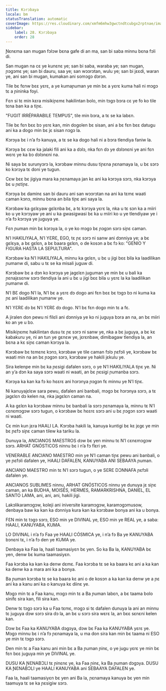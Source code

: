 ```yaml
---
title: Kɔrɔbaya
locale: bm
statusTranslation: automatic
coverImage: https://res.cloudinary.com/xmfm6mhw3gwctndtcubgx2rptnae/image/upload/v1740337243/small_cover_educacion_fundamental_a051170f1c.webp
sidebar:
    label: 28. Kɔrɔbaya
    order: 28
---
```

Ɲɛnɛma san mugan fɔlɔw bɛna gafe di an ma, san bi saba minnu bɛna fɔli di.

San mugan na cɛ ye kunɛnɛ ye; san bi saba, waraba ye; san mugan, ɲɔgɔmɛ ye; san bi dauru, saa ye; san wɔɔrɔtan, wulu ye; san bi jɛɛdi, waran ye, ani san bi mugan, kumakan ani somɔgɔ dɔrɔn.

Tile bɛ fɛnw bɛɛ yɛrɛ, a ye kumaɲuman ye min bɛ a yɛrɛ kuma hali ni mɔgɔ tɛ a ɲininka foyi.

Fɛn si tɛ min kɛra misikiɲɛmɛ hakilintan bolo, min tɔgɔ bɔra cɛ ye fo ko tile tɛna ban ka a tiɲɛ.

"FUGIT IRRÉPARABILE TEMPUS", tile min bɔra, a tɛ se ka labɛn.

Tile bɛ fɛn bɛɛ bɔ yɛrɛ kan, min dogolen bɛ sisan, ani a bɛ fɛn bɛɛ datugu ani ka a dogo min bɛ jɛ sisan nɔgɔ la.

Kɔrɔya bɛ i n’a fɔ kanuya, a tɛ se ka dogo hali ni a bɔra tlendiya faniw la.

Kɔrɔya bɛ cɛw ka jalaki fili ani ka a dɔlɔ, nka fɛn dɔ ye dɔlɔnɛni ye ani fɛn wɛrɛ ye ka bɔ dɔlɔnɛni na.

Ni saya bɛ surunyɔrɔ la, kɔrɔbaw minnu dusu tiɲɛna ɲɛnamaya la, u bɛ sɔrɔ ko kɔrɔya tɛ doni ye tugun.

Cɛw bɛɛ bɛ jigiya mara ka ɲɛnamaya jan kɛ ani ka kɔrɔya sɔrɔ, nka kɔrɔya bɛ u ɲɛtiɲɛ.

Kɔrɔya bɛ daminɛ san bi dauru ani san wɔɔrɔtan na ani ka tɛmɛ waati caman kɔnɔ, minnu bɛna an bila tiɲɛ ani saya la.

Kɔrɔbaw ka gɛlɛyaw gɛlɛnba bɛ, a tɛ kɔrɔya yɛrɛ la, nka u tɛ sɔn ka a miiri ko u ye kɔrɔyaw ye ani u ka gwasigwasi bɛ ka u miiri ko u ye tlendiyaw ye i n’a fɔ kɔrɔya ye juguya ye.

Fɛn ɲuman min bɛ kɔrɔya la, o ye ko mɔgɔ bɛ ɲɔgɔn sɔrɔ siɲɛ caman.

N’I HAKILIYALA, N’I YƐRƐ, EGO, tɛ ɲɛ sɔrɔ ni sanw ani dɔnniya ye; a bɛ gɛlɛya, a bɛ gɛlɛn, a bɛ baara gɛlɛn, o de kosɔn a bɛ fɔ ko: "GENIO Y FIGURA HASTA LA SEPULTURA".

Kɔrɔbaw ka N’I HAKILIYALA, minnu ka gɛlɛn, u bɛ u jigi bɛɛ bila ka laadilikan ɲumanw di, sabu u tɛ se ka misali juguw di.

Kɔrɔbaw bɛ a dɔn ko kɔrɔya ye jagɛlɛn juguman ye min bɛ u bali ka ɲɛnajɛsɛnw sɔrɔ tlendiya la ani u bɛ u jigi bɛɛ bila u yɛrɛ la ka laadilikan ɲumanw di.

N’I BƐ dogo N’I la, N’I bɛ a yɛrɛ dɔ dogo ani fɛn bɛɛ bɛ tɔgɔ bɔ ni kuma ka ɲɛ ani laadilikan ɲumanw ye.

N’I YƐRƐ dɔ bɛ N’I YƐRƐ dɔ dogo. N’I bɛ fɛn dogo min tɛ a fɛ.

A jiralen don pewu ni filɛli ani dɔnniya ye ko ni juguya bɔra an na, an bɛ miiri ko an ye u bɔ.

Misikiɲɛmɛ hakilintan dusu tɛ ɲɛ sɔrɔ ni sanw ye, nka a bɛ juguya, a bɛ kɛ kabakuru ye, ni an tun ye gɛnɛw ye, jɛrɛnbaw, dimibagaw tlendiya la, an bɛna a kɛ siɲɛ caman kɔrɔya la.

Kɔrɔbaw bɛ tɛmɛnɛ kɔnɔ, kɔrɔbaw ye tile caman fɔlɔ ɲɛfɔli ye, kɔrɔbaw bɛ waati min na an bɛ ɲɔgɔn sɔrɔ, kɔrɔbaw ye hakili jɛkulu ye.

Sira kelenpe min bɛ ka ɲɛsigi dafalen sɔrɔ, o ye N’I HAKILIYALA tiɲɛ ye. Ni an y’a dɔn ka saya sɔrɔ waati ni waati, an bɛ ɲɛsigi ɲumanba sɔrɔ.

Kɔrɔya ka kan ka fɔ ko hɛɛrɛ ani hɔrɔnya ɲɔgɔn fɛ minnu ye N’I tiɲɛ.

Ni kanuyajɛlɛw sara pewu, dafalen ani banbali, mɔgɔ bɛ hɔrɔnya sɔrɔ, a tɛ jagɛlɛn dɔ kelen na, nka jagɛlɛn caman na.

A ka gɛlɛn ka kɔrɔbaw minnu bɛ banbali la sɔrɔ ɲɛnamaya la, minnu tɛ N’I cɛnɛmɔgɔw sɔrɔ tugun, o kɔrɔbaw bɛ hɛɛrɛ sɔrɔ ani u bɛ ɲɔgɔn sɔrɔ waati ni waati.

Cɛ min kun jɛra HAALI LA. Kɔrɔba hakili la, kanuya kuntigi bɛ kɛ jɛgɛ ye min bɛ ɲɛfɔ siɲɛ caman tilew ka tariku la.

Dunuya la, ANCIANOS MAESTROS dɔw bɛ yen minnu tɛ N’I cɛnɛmɔgɔw sɔrɔ. ARHAT GNÓSTICOS ninnu bɛ i n’a fɔ flɛri ye.

VENERABLE ANCIANO MAESTRO min ye N’I caman tiɲɛ pewu ani banbali, o ye ɲɛfɔli dafalen ye, HAALI DAFALEN, KANUYABA ANI SEBAAYA ɲuman.

ANCIANO MAESTRO min tɛ N’I sɔrɔ tugun, o ye SƐRƐ DƆNNAFA ɲɛfɔli dafalen ye.

ANCIANOS SUBLIMES ninnu, ARHAT GNÓSTICOS ninnu ye dunuya jɛ siɲɛ caman, an ka BUDHA, MOISÉS, HERMES, RAMARKRISHNA, DANIEL, EL SANTO LAMA, ani, ani, ani, hakili jigi.

Lakɔlikaramɔgɔw, koleji ani iniversite karamɔgɔw, karamɔgɔmusow, denbaya baw ka kan ka dɔnniya kura kan ka kɔrɔbaw bonya ani ka u bonya.

FƐN min tɛ tɔgɔ sɔrɔ, ESO min ye DIVINAL ye, ESO min ye REAL ye, a saba: HAALI, KANUYABA, KUMA.

LO DIVINAL i n’a fɔ Faa ye HAALI CÓSMICA ye, i n’a fɔ Ba ye KANUYABA bɔnɛni tɛ, i n’a fɔ den ye KUMA ye.

Denbaya ka Faa la, haali taamasiyɛn bɛ yen. So ka Ba la, KANUYABA bɛ yen, denw bɛ kuma taamasiyɛn.

Faa kɔrɔba ka kan ka denw dɛmɛ. Faa kɔrɔba tɛ se ka baara kɛ ani a ka kan ka denw ka a mara ani ka a bonya.

Ba ɲuman kɔrɔba tɛ se ka baara kɛ ani o de kosɔn a ka kan ka denw ye a ɲɛ ani ka a kanu ani ka o kanuya kɛ diinɛ ye.

Mɔgɔ min tɛ a Faa kanu, mɔgɔ min tɛ a Ba ɲuman labɛn, a bɛ taama bolo sinifɛ sira kan, fili sira kan.

Denw tɛ tɔgɔ sɔrɔ ka u Faa tɛmɛ, mɔgɔ si tɛ dafalen dunuya la ani an minnu tɛ juguya dɔw sɔrɔ sira dɔ la, an bɛ u sɔrɔ sira wɛrɛ la, an bɛɛ sɛnɛni kelen kan.

Dɔw bɛ Faa ka KANUYABA dɔgɔya, dɔw bɛ Faa ka KANUYABA yɛrɛ ye. Mɔgɔ minnu bɛ i n’a fɔ ɲɛnamaya la, u ma don sira kan min bɛ taama ni ESO ye min tɛ tɔgɔ sɔrɔ.

Den min tɛ a Faa kanu ani min bɛ a Ba ɲuman ɲinɛ, o ye jugu yɛrɛ ye min bɛ fɛn bɛɛ juguya min ye DIVINAL ye.

DUSU KA ƝƐNABƆLI tɛ ɲinɛnɛ ye, ka Faa ɲinɛ, ka Ba ɲuman dɔgɔya. DUSU KA ƝƐNABƆLI ye HAALI KANUYABA ani SEBAAYA DAFALEN ye.

Faa la, haali taamasiyɛn bɛ yen ani Ba la, ɲɛnamaya kanuya bɛ yen min taamuya tɛ se ka ɲɛsigiw sɔrɔ.

